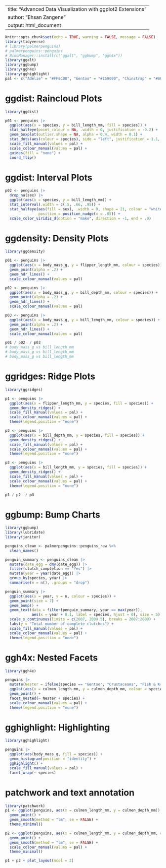 
---
title: "Advanced Data Visualization with ggplot2 Extensions"
author: "Ehsan Zangene"
output: html_document
---

```r
knitr::opts_chunk$set(echo = TRUE, warning = FALSE, message = FALSE)
library(tidyverse)
# library(palmerpenguins)
# palmerpenguins::penguins
# BiocManager::install(c("ggalt", "ggbump", "ggh4x"))
library(ggalt)
library(ggbump)
library(ggh4x)
library(gghighlight)
pal <- c("Adelie" = "#FF8C00", "Gentoo" = "#159090", "Chinstrap" = "#A034F0")
```

# ggdist: Raincloud Plots

```r
library(ggdist)

p01 <- penguins |>
  ggplot(aes(x = species, y = bill_length_mm, fill = species)) +
  stat_halfeye(point_colour = NA, .width = 0, justification = -0.2) +
  geom_boxplot(outlier.shape = NA, alpha = 0.4, width = 0.1) +
  stat_dots(aes(colour = species), side = "left", justification = 1.1, dotsize = 0.2, binwidth =   0.4) +
  scale_fill_manual(values = pal) +
  scale_colour_manual(values = pal) +
  guides(fill = "none") +
  coord_flip()
```

# ggdist: Interval Plots

```r
p02 <- penguins |>
  drop_na(sex) |>
  ggplot(aes(x = species, y = bill_length_mm)) +
  stat_interval(.width = c(.5, .66, .95)) +
  stat_halfeye(aes(fill = sex), .width = 0, shape = 21, colour = "white", slab_alpha = .4, size = .5,
               position = position_nudge(x = .05)) +
  scale_color_viridis_d(option = "mako", direction = -1, end = .9)
```

# ggdensity: Density Plots

```r
library(ggdensity)

p01 <- penguins |>
  ggplot(aes(x = body_mass_g, y = flipper_length_mm, colour = species)) +
  geom_point(alpha = .2) +
  geom_hdr_lines() +
  scale_colour_manual(values = pal)

p02 <- penguins |>
  ggplot(aes(x = body_mass_g, y = bill_depth_mm, colour = species)) +
  geom_point(alpha = .2) +
  geom_hdr_lines() +
  scale_colour_manual(values = pal)

p03 <- penguins |>
  ggplot(aes(x = body_mass_g, y = bill_length_mm, colour = species)) +
  geom_point(alpha = .2) +
  geom_hdr_lines() +
  scale_colour_manual(values = pal)
```
```r
p01 / p02  / p03 
# body_mass_g vs bill_length_mm
# body_mass_g vs bill_length_mm
# body_mass_g vs bill_length_mm

```

# ggridges: Ridge Plots

```r
library(ggridges)

p1 <- penguins |>
  ggplot(aes(x = flipper_length_mm, y = species, fill = species)) +
  geom_density_ridges() +
  scale_fill_manual(values = pal) +
  scale_colour_manual(values = pal) +
  theme(legend.position = "none")

p2 <- penguins |>
  ggplot(aes(x = bill_depth_mm, y = species, fill = species)) +
  geom_density_ridges() +
  scale_fill_manual(values = pal) +
  scale_colour_manual(values = pal) +
  theme(legend.position = "none")

p3 <- penguins |>
  ggplot(aes(x = bill_length_mm, y = species, fill = species)) +
  geom_density_ridges() +
  scale_fill_manual(values = pal) +
  scale_colour_manual(values = pal) +
  theme(legend.position = "none")

p1 / p2  / p3 
```

# ggbump: Bump Charts

```r
library(ggbump)
library(lubridate)
library(janitor)

penguins_clean <- palmerpenguins::penguins_raw %>% 
  clean_names()

penguin_summary <- penguins_clean |>
  mutate(date_egg = dmy(date_egg)) |>
  filter(clutch_completion == "Yes") |>
  mutate(year = year(date_egg)) |>
  group_by(species, year) |>
  summarise(n = n(), .groups = "drop")

penguin_summary |>
  ggplot(aes(x = year, y = n, colour = species)) +
  geom_point(size = 7) +
  geom_bump() +
  geom_text(data = filter(penguin_summary, year == max(year)),
            aes(x = year + 0.1, label = species, hjust = 0), size = 5) +
  scale_x_continuous(limits = c(2007, 2009.5), breaks = 2007:2009) +
  labs(y = "Total number of complete clutches") +
  scale_fill_manual(values = pal) +
  scale_colour_manual(values = pal) +
  theme(legend.position = "none")
```



# ggh4x: Nested Facets

```r
library(ggh4x)

penguins |>
  mutate(Nester = ifelse(species == "Gentoo", "Crustaceans", "Fish & Krill")) |>
  ggplot(aes(x = culmen_length_mm, y = culmen_depth_mm, colour = species)) +
  geom_point() +
  facet_nested(~ Nester + species) +
  scale_colour_manual(values = pal) +
  theme(legend.position = "none")
```

# gghighlight: Highlighting

```r
library(gghighlight)

penguins |>
  ggplot(aes(body_mass_g, fill = species)) +
  geom_histogram(position = "identity") +
  gghighlight() +
  scale_fill_manual(values = pal) +
  facet_wrap(~ species)
```

# patchwork and text annotation

```r
library(patchwork)
p1 <- ggplot(penguins, aes(x = culmen_length_mm, y = culmen_depth_mm)) +
  geom_point() +
  geom_smooth(method = "lm", se = FALSE) +
  theme_minimal()

p2 <- ggplot(penguins, aes(x = culmen_length_mm, y = culmen_depth_mm, colour = species)) +
  geom_point() +
  geom_smooth(method = "lm", se = FALSE) +
  scale_colour_manual(values = pal) +
  theme_minimal()

p1 + p2 + plot_layout(ncol = 2)
```



